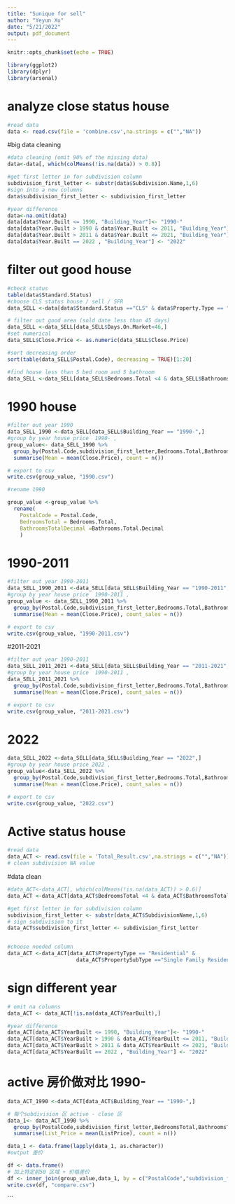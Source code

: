 ```yaml
---
title: "Sunique for sell"
author: "Yeyun Xu"
date: "5/21/2022"
output: pdf_document
---
```


```r
knitr::opts_chunk$set(echo = TRUE)
```

```r
library(ggplot2)
library(dplyr)
library(arsenal)
```
# analyze close status house
```r
#read data
data <- read.csv(file = 'combine.csv',na.strings = c("","NA"))
```

#big data cleaning 
```r
#data cleaning (omit 90% of the missing data)
data<-data[, which(colMeans(!is.na(data)) > 0.8)]

#get first letter in for subdivision column
subdivision_first_letter <- substr(data$Subdivision.Name,1,6)
#sign into a new columns
data$subdivision_first_letter <- subdivision_first_letter

#year difference
data<-na.omit(data)
data[data$Year.Built <= 1990, "Building_Year"]<- "1990-"
data[data$Year.Built > 1990 & data$Year.Built <= 2011, "Building_Year"] <- "1990-2011"
data[data$Year.Built > 2011 & data$Year.Built <= 2021, "Building_Year"] <- "2011-2021"
data[data$Year.Built == 2022 , "Building_Year"] <- "2022"
```

# filter out good house
```r
#check status
table(data$Standard.Status)
#choose CLS status house / sell / SFR
data_SELL <-data[data$Standard.Status =="CLS" & data$Property.Type == "RESI" & data$Property.Sub.Type =="SFR",]

# filter out good area (sold date less than 45 days)
data_SELL <-data_SELL[data_SELL$Days.On.Market<46,]
#set numerical
data_SELL$Close.Price <- as.numeric(data_SELL$Close.Price)

#sort decreasing order
sort(table(data_SELL$Postal.Code), decreasing = TRUE)[1:20]
```

```r
#find house less than 5 bed room and 5 bathroom 
data_SELL <-data_SELL[data_SELL$Bedrooms.Total <4 & data_SELL$Bathrooms.Total.Decimal<3.5,]
```

# 1990 house
```r
#filter out year 1990
data_SELL_1990 <-data_SELL[data_SELL$Building_Year == "1990-",]
#group by year house price  1990- , 
group_value<- data_SELL_1990 %>%
  group_by(Postal.Code,subdivision_first_letter,Bedrooms.Total,Bathrooms.Total.Decimal) %>%
  summarise(Mean = mean(Close.Price), count = n())

# export to csv
write.csv(group_value, "1990.csv")
```
```r
#rename 1990

group_value <-group_value %>% 
  rename(
    PostalCode = Postal.Code,
    BedroomsTotal = Bedrooms.Total,
    BathroomsTotalDecimal =Bathrooms.Total.Decimal
    )
```

# 1990-2011
```r
#filter out year 1990-2011
data_SELL_1990_2011 <-data_SELL[data_SELL$Building_Year == "1990-2011",]
#group by year house price  1990-2011 , 
group_value <- data_SELL_1990_2011 %>%
  group_by(Postal.Code,subdivision_first_letter,Bedrooms.Total,Bathrooms.Total.Decimal) %>%
  summarise(Mean = mean(Close.Price), count_sales = n())

# export to csv
write.csv(group_value, "1990-2011.csv")
```
#2011-2021
```r
#filter out year 1990-2011
data_SELL_2011_2021 <-data_SELL[data_SELL$Building_Year == "2011-2021",]
#group by year house price  1990-2011 , 
data_SELL_2011_2021 %>%
  group_by(Postal.Code,subdivision_first_letter,Bedrooms.Total,Bathrooms.Total.Decimal) %>%
  summarise(Mean = mean(Close.Price), count_sales = n())

# export to csv
write.csv(group_value, "2011-2021.csv")
```
# 2022
```r
data_SELL_2022 <-data_SELL[data_SELL$Building_Year == "2022",]
#group by year house price 2022 , 
group_value<-data_SELL_2022 %>%
  group_by(Postal.Code,subdivision_first_letter,Bedrooms.Total,Bathrooms.Total.Decimal) %>%
  summarise(Mean = mean(Close.Price), count_sales = n())

# export to csv
write.csv(group_value, "2022.csv")
```



# Active status house
```r
#read data
data_ACT <- read.csv(file = 'Total_Result.csv',na.strings = c("","NA"))
# clean subdivision NA value

```
#data clean
```r

#data_ACT<-data_ACT[, which(colMeans(!is.na(data_ACT)) > 0.6)]
data_ACT <-data_ACT[data_ACT$BedroomsTotal <4 & data_ACT$BathroomsTotalDecimal<3.5,]

#get first letter in for subdivision column
subdivision_first_letter <- substr(data_ACT$SubdivisionName,1,6)
# sign subdivision to it
data_ACT$subdivision_first_letter <- subdivision_first_letter


#choose needed column 
data_ACT <-data_ACT[data_ACT$PropertyType == "Residential" &
                      data_ACT$PropertySubType =="Single Family Residence",]

```
# sign different year
```r
# omit na columns
data_ACT <- data_ACT[!is.na(data_ACT$YearBuilt),]

#year difference
data_ACT[data_ACT$YearBuilt <= 1990, "Building_Year"]<- "1990-"
data_ACT[data_ACT$YearBuilt > 1990 & data_ACT$YearBuilt <= 2011, "Building_Year"] <- "1990-2011"
data_ACT[data_ACT$YearBuilt > 2011 & data_ACT$YearBuilt <= 2021, "Building_Year"] <- "2011-2021"
data_ACT[data_ACT$YearBuilt == 2022 , "Building_Year"] <- "2022"
```

# active 房价做对比 1990-
```r
data_ACT_1990 <-data_ACT[data_ACT$Building_Year == "1990-",]

# 每个subdivision 区 active - close 区 
data_1<- data_ACT_1990 %>%
  group_by(PostalCode,subdivision_first_letter,BedroomsTotal,BathroomsTotalDecimal) %>%
  summarise(List_Price = mean(ListPrice), count = n())

data_1 <- data.frame(lapply(data_1, as.character))
#output 差价
```

```r
df <- data.frame()
# 加上特定前50 区域 + 价格差价
df <- inner_join(group_value,data_1, by = c("PostalCode","subdivision_first_letter","BedroomsTotal"))
write.csv(df, "compare.csv")

```


```


